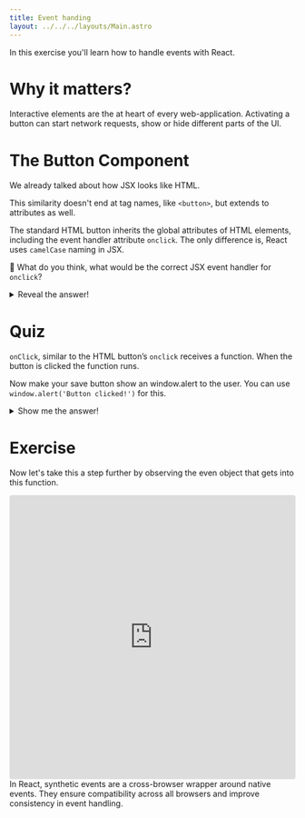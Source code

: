 ```yaml
---
title: Event handing
layout: ../../../layouts/Main.astro
---
```


In this exercise you'll learn how to handle events with React.

# Why it matters?

Interactive elements are the at heart of every web-application. Activating a button can start network requests, show or hide different parts of the UI.

# The Button Component
We already talked about how JSX looks like HTML.

This similarity doesn't end at tag names, like `<button>`, but extends to attributes as well.

The standard HTML button inherits the global attributes of HTML elements, including the event handler attribute `onclick`. The only difference is, React uses `camelCase` naming in JSX.

💭 What do you think, what would be the correct JSX event handler for `onclick`?

<details>

  You guessed right, it’s `onClick`!

  <summary>Reveal the answer!</summary>
</details>

# Quiz

`onClick`, similar to the HTML button’s `onclick` receives a function. When the button is clicked the function runs.

Now make your save button show an window.alert to the user. You can use `window.alert('Button clicked!')` for this.

<details>

  ```
  function SaveButton () {
    return <button onClick={() => window.alert('Button clicked!')}>Save</button>
  }
  ```
  <summary>Show me the answer!</summary>
</details>

# Exercise

Now let's take this a step further by observing the even object that gets into this function.

<iframe src="https://codesandbox.io/embed/3d4nlk?view=editor+%2B+preview&module=%2Fsrc%2FApp.js&previewwindow=tests"
  style="width:100%; height: 500px; border:0; border-radius: 4px; overflow:hidden;"
  title="Exercise 2 - Events"
  allow="accelerometer; ambient-light-sensor; camera; encrypted-media; geolocation; gyroscope; hid; microphone; midi; payment; usb; vr; xr-spatial-tracking"
  sandbox="allow-forms allow-modals allow-popups allow-presentation allow-same-origin allow-scripts"
></iframe>

<Callout variant="info" title="Events in React">
  In React, synthetic events are a cross-browser wrapper around native events.
  They ensure compatibility across all browsers and improve consistency in event handling.
</Callout>